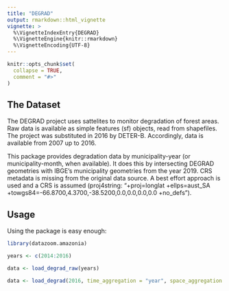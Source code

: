 ```yaml
---
title: "DEGRAD"
output: rmarkdown::html_vignette
vignette: >
  %\VignetteIndexEntry{DEGRAD}
  %\VignetteEngine{knitr::rmarkdown}
  %\VignetteEncoding{UTF-8}
---
```


```r
knitr::opts_chunk$set(
  collapse = TRUE,
  comment = "#>"
)
```

## The Dataset
The DEGRAD project uses sattelites to monitor degradation of forest areas. Raw data is available as simple features (sf) objects, read from shapefiles. The project was substituted in 2016 by DETER-B. Accordingly, data is available from 2007 up to 2016. 

This package provides degradation data by municipality-year (or municipality-month, when available). It does this by intersecting DEGRAD geometries with IBGE's municipality geometries from the year 2019. CRS metadata is missing from the original data source. A best effort approach is used and a CRS is assumed (proj4string: "+proj=longlat +ellps=aust_SA +towgs84=-66.8700,4.3700,-38.5200,0.0,0.0,0.0,0.0 +no_defs"). 

## Usage

Using the package is easy enough:

```r
library(datazoom.amazonia)

years <- c(2014:2016)

data <- load_degrad_raw(years)

data <- load_degrad(2016, time_aggregation = "year", space_aggregation = "state", language = "pt")
```
